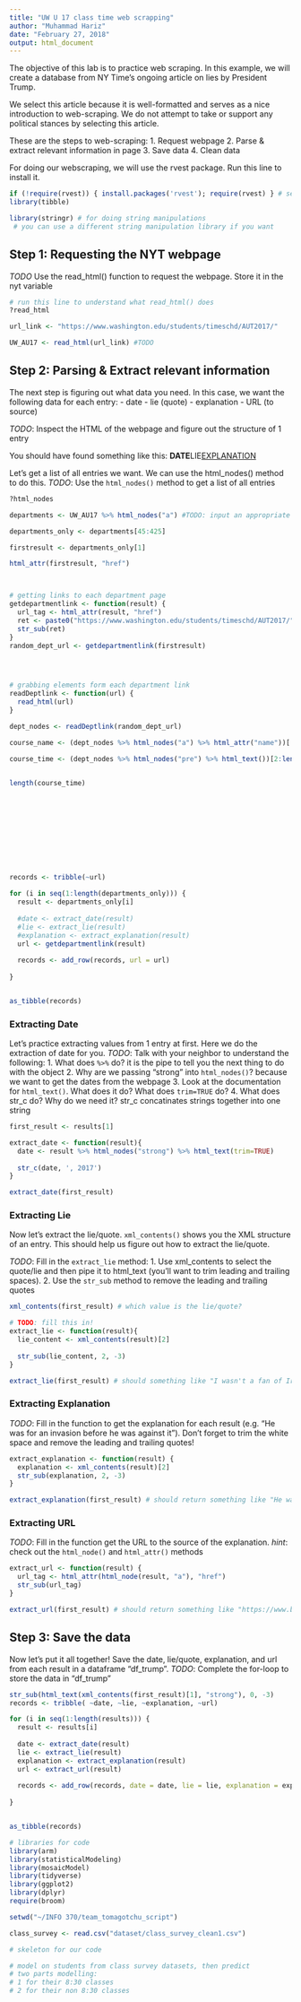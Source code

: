 ```yaml
---
title: "UW U 17 class time web scrapping"
author: "Muhammad Hariz"
date: "February 27, 2018"
output: html_document
---
```



The objective of this lab is to practice web scraping. In this example, we will create a database from NY Time's ongoing article on lies by President Trump.

We select this article because it is well-formatted and serves as a nice introduction to web-scraping. We do not attempt to take or support any political stances by selecting this article.

These are the steps to web-scraping:
 1. Request webpage
 2. Parse & extract relevant information in page
 3. Save data
 4. Clean data

For doing our webscraping, we will use the rvest package. Run this line to install it.
```r
if (!require(rvest)) { install.packages('rvest'); require(rvest) } # see https://github.com/hadley/rvest
library(tibble)

library(stringr) # for doing string manipulations
 # you can use a different string manipulation library if you want
```

## Step 1: Requesting the NYT webpage

*TODO* Use the read_html() function to request the webpage. Store it in the nyt variable
```r
# run this line to understand what read_html() does
?read_html

url_link <- "https://www.washington.edu/students/timeschd/AUT2017/"

UW_AU17 <- read_html(url_link) #TODO
```

## Step 2: Parsing & Extract relevant information

The next step is figuring out what data you need. In this case, we want the following data for each entry:
- date
- lie (quote)
- explanation
- URL (to source)

*TODO*: Inspect the HTML of the webpage and figure out the structure of 1 entry

You should have found something like this:
<span class="short-desc"><strong>DATE</strong>LIE<span class="short-truth"><a href=URL>EXPLANATION</a></span></span>


Let's get a list of all entries we want. We can use the html_nodes() method to do this.
*TODO*: Use the `html_nodes()` method to get a list of all entries
```r
?html_nodes

departments <- UW_AU17 %>% html_nodes("a") #TODO: input an appropriate CSS selector into html_nodes

departments_only <- departments[45:425]

firstresult <- departments_only[1]

html_attr(firstresult, "href")



# getting links to each department page
getdepartmentlink <- function(result) {
  url_tag <- html_attr(result, "href")
  ret <- paste0("https://www.washington.edu/students/timeschd/AUT2017/", url_tag)
  str_sub(ret)
}
random_dept_url <- getdepartmentlink(firstresult)




# grabbing elements form each department link
readDeptlink <- function(url) {
  read_html(url)
}

dept_nodes <- readDeptlink(random_dept_url)

course_name <- (dept_nodes %>% html_nodes("a") %>% html_attr("name"))[!is.na(course_name)]

course_time <- (dept_nodes %>% html_nodes("pre") %>% html_text())[2:length(course_time)]


length(course_time)











records <- tribble(~url)

for (i in seq(1:length(departments_only))) {
  result <- departments_only[i]
  
  #date <- extract_date(result)
  #lie <- extract_lie(result)
  #explanation <- extract_explanation(result)
  url <- getdepartmentlink(result)
  
  records <- add_row(records, url = url)
  
}


as_tibble(records)


```


### Extracting Date

Let's practice extracting values from 1 entry at first. Here we do the extraction of date for you.
*TODO*: Talk with your neighbor to understand the following:
1. What does `%>%` do? it is the pipe to tell you the next thing to do with the object
2. Why are we passing "strong" into `html_nodes()`? because we want to get the dates from the webpage
3. Look at the documentation for `html_text()`. What does it do? What does `trim=TRUE` do?
4. What does str_c do? Why do we need it? str_c concatinates strings together into one string
```r
first_result <- results[1]

extract_date <- function(result){
  date <- result %>% html_nodes("strong") %>% html_text(trim=TRUE)
  
  str_c(date, ', 2017') 
}

extract_date(first_result)
```

### Extracting Lie

Now let's extract the lie/quote. `xml_contents()` shows you the XML structure of an entry. This should help us figure out how to extract the lie/quote.

*TODO*: Fill in the `extract_lie` method: 
 1. Use xml_contents to select the quote/lie and then pipe it to html_text (you'll want to trim leading and trailing spaces).
 2. Use the `str_sub` method to remove the leading and trailing quotes
```r
xml_contents(first_result) # which value is the lie/quote?

# TODO: fill this in!
extract_lie <- function(result){
  lie_content <- xml_contents(result)[2]
  
  str_sub(lie_content, 2, -3)
}

extract_lie(first_result) # should something like "I wasn't a fan of Iraq. I didn't want to go into Iraq."
```

### Extracting Explanation
*TODO*: Fill in the function to get the explanation for each result (e.g. "He was for an invasion before he was against it"). Don't forget to trim the white space and remove the leading and trailing quotes!
```r
extract_explanation <- function(result) {
  explanation <- xml_contents(result)[2] 
  str_sub(explanation, 2, -3)
}

extract_explanation(first_result) # should return something like "He was for an invasion before he was against it."
```

### Extracting URL
*TODO*: Fill in the function get the URL to the source of the explanation.
_hint_: check out the `html_node()` and `html_attr()` methods

```r
extract_url <- function(result) {
  url_tag <- html_attr(html_node(result, "a"), "href")
  str_sub(url_tag)
}

extract_url(first_result) # should return something like "https://www.buzzfeed.com/andrewkaczynski/in-2002-donald-trump-said-he-supported-invading-iraq-on-the"
```

## Step 3: Save the data
Now let's put it all together! Save the date, lie/quote, explanation, and url from each result in a dataframe "df_trump".
*TODO*: Complete the for-loop to store the data in "df_trump"
```r
str_sub(html_text(xml_contents(first_result)[1], "strong"), 0, -3)
records <- tribble( ~date, ~lie, ~explanation, ~url)

for (i in seq(1:length(results))) {
  result <- results[i]
  
  date <- extract_date(result)
  lie <- extract_lie(result)
  explanation <- extract_explanation(result)
  url <- extract_url(result)
  
  records <- add_row(records, date = date, lie = lie, explanation = explanation, url = url)
  
}


as_tibble(records)
```






```r
# libraries for code
library(arm)
library(statisticalModeling)
library(mosaicModel)
library(tidyverse)
library(ggplot2)
library(dplyr)
require(broom)

setwd("~/INFO 370/team_tomagotchu_script")

class_survey <- read.csv("dataset/class_survey_clean1.csv")
```










```r
# skeleton for our code

# model on students from class survey datasets, then predict 
# two parts modelling:
# 1 for their 8:30 classes
# 2 for their non 8:30 classes



```





```r

```

